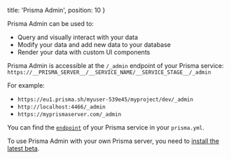   title: 'Prisma Admin',
  position: 10
}

Prisma Admin can be used to:

- Query and visually interact with your data
- Modify your data and add new data to your database
- Render your data with custom UI components

Prisma Admin is accessible at the `/_admin` endpoint of your Prisma service: `https://__PRISMA_SERVER__/__SERVICE_NAME/__SERVICE_STAGE__/_admin`

For example:

- `https://eu1.prisma.sh/myuser-539e45/myproject/dev/_admin`
- `http://localhost:4466/_admin`
- `https://myprismaserver.com/_admin`

You can find the [`endpoint`](5cy7#endpoint-optional) of your Prisma service in your `prisma.yml`.

To use Prisma Admin with your own Prisma server, you need to [install the latest beta](https://www.prisma.io/docs/releases-and-maintenance/releases-and-beta-access/installing-the-beta-b5op/#prisma-server-docker).
